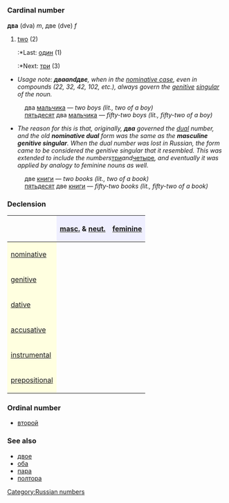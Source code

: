 =={{ru}}==
[[Category:Russian numbers]]
=== Cardinal number ===
'''два''' (dva) ''m'', две (dve) ''f''

#[[two]] (2)
#:*Last: [[один]] (1)
#:*Next: [[три]] (3)

*''Usage note: '''''два''' and '''две''''', when in the [[nominative case]], even in compounds (22, 32, 42, 102, etc.), always govern the [[genitive]] [[singular]] of the noun.''
:два [[мальчик|мальчика]] — ''two boys (lit., two of a boy)''
:[[пятьдесят]] два [[мальчик|мальчика]] — ''fifty-two boys (lit., fifty-two of a boy)''
*''The reason for this is that, originally, '''''два''''' governed the [[dual]] number, and the old '''nominative dual''' form was the same as the '''masculine genitive singular'''. When the dual number was lost in Russian, the form came to be considered the genitive singular that it resembled. This was extended to include the numbers ''[[три]]'' and ''[[четыре]]'', and eventually it was applied by analogy to feminine nouns as well.''
:две [[книга|книги]] — ''two books (lit., two of a book)''
:[[пятьдесят]] две [[книга|книги]] — ''fifty-two books (lit., fifty-two of a book)''

===Declension===
{| border="1" cellpadding="4" cellspacing="0"
!
! style="background-color: #EFEFFF" align="center"|[[masculine|masc.]] & [[neuter|neut.]]
! style="background-color: #EFEFFF" align="center"|[[feminine]]
|-
! style="background-color: #FFFFE0" align="left"|[[nominative case|nominative]]
| align="center"|{{Unicode|два}}
| align="center"|{{Unicode|две}}
|-
! style="background-color: #FFFFE0" align="left"|[[genitive case|genitive]]
| align="center"|{{Unicode|двух}}
| align="center"|{{Unicode|двух}}
|-
! style="background-color: #FFFFE0" align="left"|[[dative case|dative]]
| align="center"|{{Unicode|двум}}
| align="center"|{{Unicode|двум}}
|-
! style="background-color: #FFFFE0" align="left"|[[accusative case|accusative]]
| align="center"|{{Unicode|два, двух}}
| align="center"|{{Unicode|две, двух}}
|-
! style="background-color: #FFFFE0" align="left"|[[instrumental case|instrumental]]
| align="center"|{{Unicode|двумя́}}
| align="center"|{{Unicode|двумя́}}
|-
! style="background-color: #FFFFE0" align="left"|[[prepositional case|prepositional]]
| align="center"|{{Unicode|о двух}}
| align="center"|{{Unicode|о двух}}
|}

===Ordinal number===
*[[второй]]

===See also===
*[[двое]]
*[[оба]]
*[[пара]]
*[[полтора]]